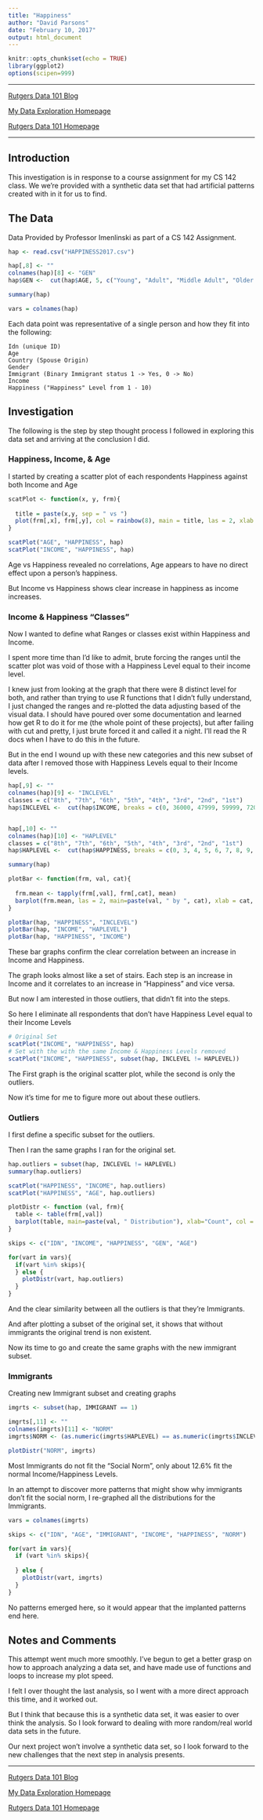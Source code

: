 ```yaml
---
title: "Happiness"
author: "David Parsons"
date: "February 10, 2017"
output: html_document
---
```


```r
knitr::opts_chunk$set(echo = TRUE)
library(ggplot2)
options(scipen=999)
```

---

[Rutgers Data 101 Blog](http://data101.cs.rutgers.edu/?q=blog)

[My Data Exploration Homepage](home.html)

[Rutgers Data 101 Homepage](http://data101.cs.rutgers.edu/)

---

## Introduction

This investigation is in response to a course assignment for my CS 142 class. We we're provided with a synthetic data set that had artificial patterns created with in it for us to find.

## The Data

Data Provided by Professor Imenlinski as part of a CS 142 Assignment.

```r
hap <- read.csv("HAPPINESS2017.csv")

hap[,8] <- ""
colnames(hap)[8] <- "GEN"
hap$GEN <-  cut(hap$AGE, 5, c("Young", "Adult", "Middle Adult", "Older Adult", "Elderly"))

summary(hap)

vars = colnames(hap)
```

Each data point was representative of a single person and how they fit into the following:

    Idn (unique ID)
    Age
    Country (Spouse Origin)
    Gender
    Immigrant (Binary Immigrant status 1 -> Yes, 0 -> No)
    Income
    Happiness ("Happiness" Level from 1 - 10)


## Investigation

The following is the step by step thought process I followed in exploring this data set and arriving at the conclusion I did.

### Happiness, Income, & Age

I started by creating a scatter plot of each respondents Happiness against both Income and Age


```r

scatPlot <- function(x, y, frm){
  
  title = paste(x,y, sep = " vs ")
  plot(frm[,x], frm[,y], col = rainbow(8), main = title, las = 2, xlab = x, ylab = y)
}

scatPlot("AGE", "HAPPINESS", hap)
scatPlot("INCOME", "HAPPINESS", hap)

```


Age vs Happiness revealed no correlations, Age appears to have no direct effect upon a person's happiness.

But Income vs Happiness shows clear increase in happiness as income increases.

### Income & Happiness "Classes"

Now I wanted to define what Ranges or classes exist within Happiness and Income.

I spent more time than I'd like to admit, brute forcing the ranges until the scatter plot was void of those with a Happiness Level equal to their income level.

I knew just from looking at the graph that there were 8 distinct level for both, and rather than trying to use R functions that I didn't fully understand, I just changed the ranges and re-plotted the data adjusting based of the visual data. I should have poured over some documentation and learned how get R to do it for me (the whole point of these projects), but after failing with cut and pretty, I just brute forced it and called it a night. I'll read the R docs when I have to do this in the future.

But in the end I wound up with these new categories and this new subset of data after I removed those with Happiness Levels equal to their Income levels.

```r

hap[,9] <- ""
colnames(hap)[9] <- "INCLEVEL"
classes = c("8th", "7th", "6th", "5th", "4th", "3rd", "2nd", "1st")
hap$INCLEVEL <-  cut(hap$INCOME, breaks = c(0, 36000, 47999, 59999, 72000, 84000, 96000, 108000, 120000), classes)


hap[,10] <- ""
colnames(hap)[10] <- "HAPLEVEL"
classes = c("8th", "7th", "6th", "5th", "4th", "3rd", "2nd", "1st")
hap$HAPLEVEL <-  cut(hap$HAPPINESS, breaks = c(0, 3, 4, 5, 6, 7, 8, 9, 10), classes)

summary(hap)

plotBar <- function(frm, val, cat){
  
  frm.mean <- tapply(frm[,val], frm[,cat], mean)
  barplot(frm.mean, las = 2, main=paste(val, " by ", cat), xlab = cat, ylab = val, col = rainbow(6), las = 2)
}

plotBar(hap, "HAPPINESS", "INCLEVEL")
plotBar(hap, "INCOME", "HAPLEVEL")
plotBar(hap, "HAPPINESS", "INCOME")
```

These bar graphs confirm the clear correlation between an increase in Income and Happiness.

The graph looks almost like a set of stairs. Each step is an increase in Income and it correlates to an increase in "Happiness" and vice versa.

But now I am interested in those outliers, that didn't fit into the steps.

So here I eliminate all respondents that don't have Happiness Level equal to their Income Levels

```r
# Original Set
scatPlot("INCOME", "HAPPINESS", hap)
# Set with the with the same Income & Happiness Levels removed
scatPlot("INCOME", "HAPPINESS", subset(hap, INCLEVEL != HAPLEVEL))
```

The First graph is the original scatter plot, while the second is only the outliers.

Now it's time for me to figure more out about these outliers.

### Outliers

I first define a specific subset for the outliers.

Then I ran the same graphs I ran for the original set.

```r
hap.outliers = subset(hap, INCLEVEL != HAPLEVEL)
summary(hap.outliers)

scatPlot("HAPPINESS", "INCOME", hap.outliers)
scatPlot("HAPPINESS", "AGE", hap.outliers)

plotDistr <- function (val, frm){
  table <- table(frm[,val])
  barplot(table, main=paste(val, " Distribution"), xlab="Count", col = rainbow(8), las = 2)
}

skips <- c("IDN", "INCOME", "HAPPINESS", "GEN", "AGE")

for(vart in vars){
  if(vart %in% skips){
  } else {
    plotDistr(vart, hap.outliers)
  }
}
```

And the clear similarity between all the outliers is that they're Immigrants.

And after plotting a subset of the original set, it shows that without immigrants the original trend is non existent.

Now its time to go and create the same graphs with the new immigrant subset.

### Immigrants

Creating new Immigrant subset and creating graphs

```r
imgrts <- subset(hap, IMMIGRANT == 1)

imgrts[,11] <- ""
colnames(imgrts)[11] <- "NORM"
imgrts$NORM <- (as.numeric(imgrts$HAPLEVEL) == as.numeric(imgrts$INCLEVEL))

plotDistr("NORM", imgrts)

```

Most Immigrants do not fit the "Social Norm", only about 12.6% fit the normal Income/Happiness Levels.

In an attempt to discover more patterns that might show why immigrants don't fit the social norm, I re-graphed all the distributions for the Immigrants.

```r

vars = colnames(imgrts)

skips <- c("IDN", "AGE", "IMMIGRANT", "INCOME", "HAPPINESS", "NORM")

for(vart in vars){
  if (vart %in% skips){
    
  } else {
    plotDistr(vart, imgrts)
  }
}
```

No patterns emerged here, so it would appear that the implanted patterns end here.

## Notes and Comments

This attempt went much more smoothly. I've begun to get a better grasp on how to approach analyzing a data set, and have made use of functions and loops to increase my plot speed.

I felt I over thought the last analysis, so I went with a more direct approach this time, and it worked out.

But I think that because this is a synthetic data set, it was easier to over think the analysis. So I look forward to dealing with more random/real world data sets in the future.

Our next project won't involve a synthetic data set, so I look forward to the new challenges that the next step in analysis presents.

---

[Rutgers Data 101 Blog](http://data101.cs.rutgers.edu/?q=blog)

[My Data Exploration Homepage](home.html)

[Rutgers Data 101 Homepage](http://data101.cs.rutgers.edu/)
